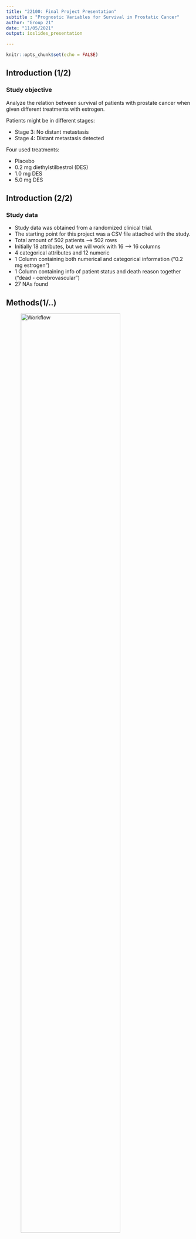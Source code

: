 ```yaml
---
title: "22100: Final Project Presentation"
subtitle : "Prognostic Variables for Survival in Prostatic Cancer"
author: "Group 21"
date: "11/05/2021"
output: ioslides_presentation

---
```


```r
knitr::opts_chunk$set(echo = FALSE)
```
 
## Introduction (1/2)
### Study objective

Analyze the relation between survival of patients with prostate cancer when given different treatments with estrogen. 

Patients might be in different stages:

- Stage 3: No distant metastasis 
- Stage 4: Distant metastasis detected

Four used treatments:

- Placebo
- 0.2 mg diethylstilbestrol (DES)
- 1.0 mg DES
- 5.0 mg DES

## Introduction (2/2)
### Study data
- Study data was obtained from a randomized clinical trial.
- The starting point for this project was a CSV file attached with the study.
- Total amount of 502 patients --> 502 rows
- Initially 18 attributes, but we will work with 16 --> 16 columns
- 4 categorical attributes and 12 numeric
- 1 Column containing both numerical and categorical information ("0.2 mg estrogen")
- 1 Column containing info of patient status and death reason together ("dead - cerebrovascular")
- 27 NAs found 

## Methods(1/..)

![Workflow](../doc/img/workflow.png){width=80%}

## Data Cleaning and Augmenting
- Two datasets are joined into one by their patient IDs.
- Two columns are unselected (date on study and follow up time).
- All the columns are renamed.
- NAs in 4 different numeric columns replaced with their mean values.
- NAs in 1 categorical column are dropped (8 rows)
- New columns are created: dose, treatment, status and reasonDeath.

![Testing image](../doc/img/beforeafter.png){width=50%}

## Data Cleaning and Augmenting

- abc
- abc


## Data Visualization (1/10) 
- There is 284 patients in cancer stage 3, and 210 in stage 4.
- There are no patients with cancer stage 1 or 2.
- ![Cancer stage](../results/04_plot_0.png){width=70%}


## Data Visualization (2/10)  
- Wit a higher cancer stage, we can see a skew to higher tumor sizes.
- This is expected since a tumor spreads to other tissues in an advanced stage.
- ![size vs stage](../results/04_plot_1.png){width=65%}

## Data Visualization (3/10)  
- Deaths caused directly by prostate cancer have a higher component by stage 4 tumors.
- Stage 4 characterize by spreading to more tissues and has a worse prognosis.
- ![Reason of death](../results/04_plot_2.png){width=65%}

## Visualizing our data (4/10)
- Higher cancer stage, there is a higher measurement of acid phosphatase, a blood indicator related to prostate cancer.
- There is also a higher SG Index, which refers to histologic grade (well differentiated to undifferentiated)
-![acid phosphatase and SG index](../results/04_plot_3.png){width=65%}

## Data Visualization (5/10)
- In survival by dose of treatment, the only difference found was on 1 mg dosage.
- This difference was found only on stage 3 patients.
![Treatment vs survival](../results/04_plot_3.5.png){width=70%}

## Data Visualization (6/10)   -> need bullet points (Maria)
![Testing image](../results/04_plot_4.png){width=50%}

## Data Visualization (7/10)   -> need bullet points (Maria)
![Testing image](../results/04_plot_5.png){width=50%}

## Data Visualization (8/10) 
- There is 16% of patients in stage 4 with bone metastases.
- ![Bone metastases](../results/04_plot_6.png){width=75%}

## Data Visualization (9/10)  
- Blood pressure (diastolic and systolic), dosage of treatment, and acid phosphatase levels where found to be non-significant for the survival rate.
- The most significant variables were bone metastases, history of cardiovascular disease and cancer stage.
- ![estimates](../results/05_plot_estimate.png){width=65%}

## Data Visualization (10/10)   
- The manhattan plot corroborates the previous slides observations.
- ![Manhattan plot](../results/05_plot_manhattan.png){width=70%}

## PCA Analysis
With the objective of getting a differentiation in the status (dead/alive), a PCA analysis was done to analyze attributes relevance and data distribution in space.

```r
knitr::include_graphics("../results/07_PCA_continuous.png")
knitr::include_graphics("../results/07_PCA_variance.png")
```

## PCA Analysis

However, some information about the attributes that the PCA found to be more relevant are:

![PCA attribute contribution](../results/07_PCA_contribution.png){width=65%}

## K-mean Clustering   
- For k-mean clustering we used k = 2 (dead, alive).
- We excluded the variables found as non-significant.
- The model has an accuracy of ~60%.
- ![k-means clustering](../results/06_plot_kmean.png){width=70%}

## Results and Discussion
###♠ Discussion - to be done



